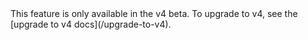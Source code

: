 <Note>
  This feature is only available in the v4 beta. To upgrade to v4, see the [upgrade to v4
  docs](/upgrade-to-v4).
</Note>
